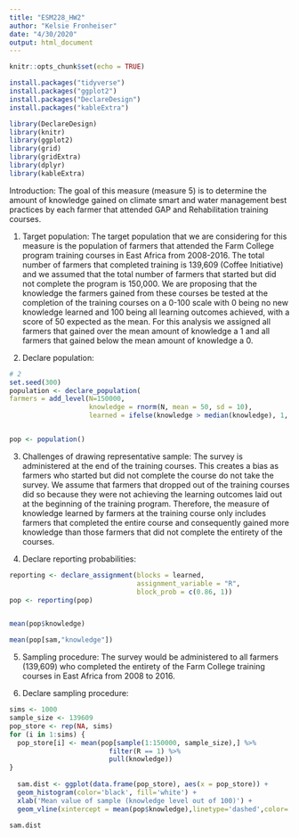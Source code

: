 ---
title: "ESM228_HW2"
author: "Kelsie Fronheiser"
date: "4/30/2020"
output: html_document
---

```{r setup, include=FALSE}
knitr::opts_chunk$set(echo = TRUE)
```

```{r}
install.packages("tidyverse")
install.packages("ggplot2")
install.packages("DeclareDesign")
install.packages("kableExtra")
```

```{r}
library(DeclareDesign)
library(knitr)
library(ggplot2)
library(grid)
library(gridExtra)
library(dplyr)
library(kableExtra)
```
Introduction: The goal of this measure (measure 5) is to determine the amount of knowledge gained on climate smart and water management best practices by each farmer that attended GAP and Rehabilitation training courses.

1. Target population: The target population that we are considering for this measure is the population of farmers that attended the Farm College program training courses in East Africa from 2008-2016. The total number of farmers that completed training is 139,609 (Coffee Initiative) and we assumed that the total number of farmers that started but did not complete the program is 150,000. We are proposing that the knowledge the farmers gained from these courses be tested at the completion of the training courses on a 0-100 scale with 0 being no new knowledge learned and 100 being all learning outcomes achieved, with a score of 50 expected as the mean. For this analysis we assigned all farmers that gained over the mean amount of knowledge a 1 and all farmers that gained below the mean amount of knowledge a 0. 


2. Declare population:
```{r}
# 2
set.seed(300)
population <- declare_population(
farmers = add_level(N=150000,
                    knowledge = rnorm(N, mean = 50, sd = 10),
                    learned = ifelse(knowledge > median(knowledge), 1, 0)))


pop <- population()


```

3. Challenges of drawing representative sample: The survey is administered at the end of the training courses. This creates a bias as farmers who started but did not complete the course do not take the survey. We assume that farmers that dropped out of the training courses did so because they were not achieving the learning outcomes laid out at the beginning of the training program. Therefore, the measure of knowledge learned by farmers at the training course only includes farmers that completed the entire course and consequently gained more knowledge than those farmers that did not complete the entirety of the courses. 

4. Declare reporting probabilities:
```{r}
reporting <- declare_assignment(blocks = learned, 
                                assignment_variable = "R",
                                block_prob = c(0.86, 1))
pop <- reporting(pop)


mean(pop$knowledge)

mean(pop[sam,"knowledge"])
```

5. Sampling procedure: The survey would be administered to all farmers (139,609) who completed the entirety of the Farm College training courses in East Africa from 2008 to 2016.

6. Declare sampling procedure:
```{r}
sims <- 1000
sample_size <- 139609
pop_store <- rep(NA, sims)
for (i in 1:sims) {
  pop_store[i] <- mean(pop[sample(1:150000, sample_size),] %>% 
                         filter(R == 1) %>%
                         pull(knowledge))
}
  
  sam.dist <- ggplot(data.frame(pop_store), aes(x = pop_store)) +
  geom_histogram(color='black', fill='white') +
  xlab('Mean value of sample (knowledge level out of 100)') +
  geom_vline(xintercept = mean(pop$knowledge),linetype='dashed',color='blue')

sam.dist
```

